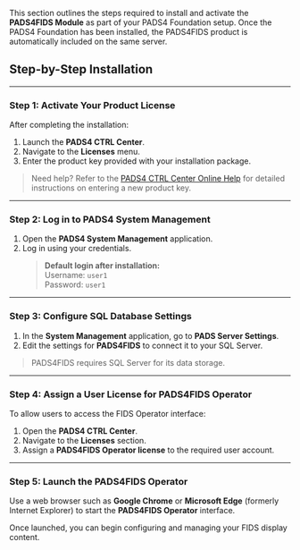 This section outlines the steps required to install and activate the **PADS4FIDS Module** as part of your PADS4 Foundation setup. Once the PADS4 Foundation has been installed, the PADS4FIDS product is automatically included on the same server.

## Step-by-Step Installation

---

### **Step 1: Activate Your Product License**

After completing the installation:

1. Launch the **PADS4 CTRL Center**.
2. Navigate to the **Licenses** menu.
3. Enter the product key provided with your installation package.

> Need help? Refer to the [PADS4 CTRL Center Online Help](#) for detailed instructions on entering a new product key.

---

### **Step 2: Log in to PADS4 System Management**

1. Open the **PADS4 System Management** application.  
2. Log in using your credentials.  
   > **Default login after installation:**  
   > Username: `user1`  
   > Password: `user1`

---

### **Step 3: Configure SQL Database Settings**

1. In the **System Management** application, go to **PADS Server Settings**.  
2. Edit the settings for **PADS4FIDS** to connect it to your SQL Server.

> PADS4FIDS requires SQL Server for its data storage.

---

### **Step 4: Assign a User License for PADS4FIDS Operator**

To allow users to access the FIDS Operator interface:

1. Open the **PADS4 CTRL Center**.
2. Navigate to the **Licenses** section.
3. Assign a **PADS4FIDS Operator license** to the required user account.

---

### **Step 5: Launch the PADS4FIDS Operator**

Use a web browser such as **Google Chrome** or **Microsoft Edge** (formerly Internet Explorer) to start the **PADS4FIDS Operator** interface.

Once launched, you can begin configuring and managing your FIDS display content.
